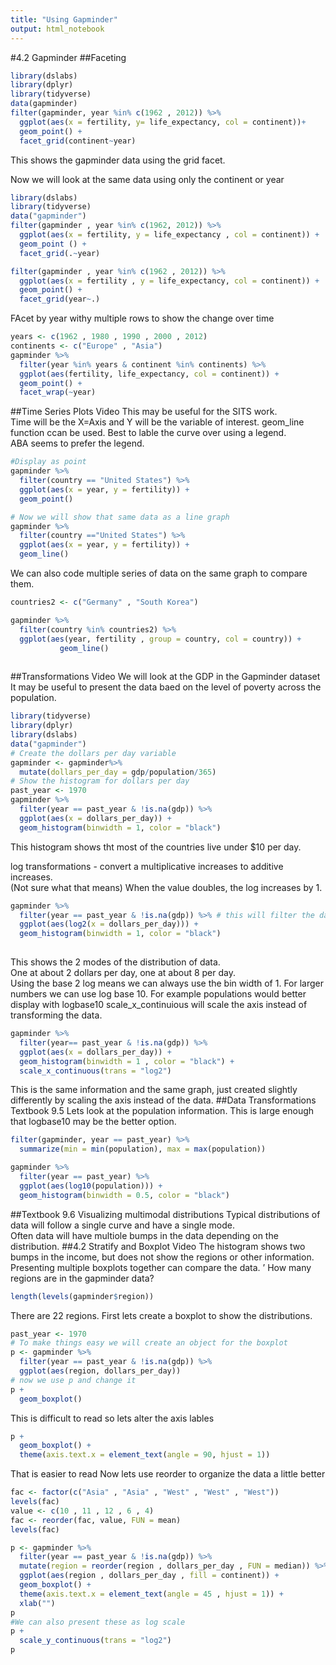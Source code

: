 ```yaml
---
title: "Using Gapminder"
output: html_notebook
---
```

#4.2 Gapminder
##Faceting
```r
library(dslabs)
library(dplyr)
library(tidyverse)
data(gapminder)
filter(gapminder, year %in% c(1962 , 2012)) %>%
  ggplot(aes(x = fertility, y= life_expectancy, col = continent))+
  geom_point() +
  facet_grid(continent~year)


```
This shows the gapminder data using the grid facet.  

Now we will look at the same data using only the continent or year
```r
library(dslabs)
library(tidyverse)
data("gapminder")
filter(gapminder , year %in% c(1962, 2012)) %>%
  ggplot(aes(x = fertility, y = life_expectancy , col = continent)) +
  geom_point () +
  facet_grid(.~year)

filter(gapminder , year %in% c(1962 , 2012)) %>%
  ggplot(aes(x = fertility , y = life_expectancy, col = continent)) +
  geom_point() +
  facet_grid(year~.)
```
FAcet by year withy multiple rows to show the change over time
```r
years <- c(1962 , 1980 , 1990 , 2000 , 2012)
continents <- c("Europe" , "Asia")
gapminder %>%
  filter(year %in% years & continent %in% continents) %>%
  ggplot(aes(fertility, life_expectancy, col = continent)) +
  geom_point() +
  facet_wrap(~year)
```
##Time Series Plots Video
This may be useful for the SITS work.  
Time will be the X=Axis and Y will be the variable of interest. 
geom_line function ccan be used.
Best to lable the curve over using a legend.  
ABA seems to prefer the legend.
```r
#Display as point
gapminder %>% 
  filter(country == "United States") %>%
  ggplot(aes(x = year, y = fertility)) +
  geom_point()

# Now we will show that same data as a line graph
gapminder %>%
  filter(country =="United States") %>%
  ggplot(aes(x = year, y = fertility)) +
  geom_line()


```
We can also code multiple series of data on the same graph to compare them.
```r
countries2 <- c("Germany" , "South Korea")

gapminder %>%
  filter(country %in% countries2) %>%
  ggplot(aes(year, fertility , group = country, col = country)) +
           geom_line()
           
```
##Transformations Video
We will look at the GDP in the Gapminder dataset
It may be useful to present the data baed on the level of poverty across the population.
```r
library(tidyverse)
library(dplyr)
library(dslabs)
data("gapminder")
# Create the dollars per day variable
gapminder <- gapminder%>%
  mutate(dollars_per_day = gdp/population/365)
# Show the histogram for dollars per day
past_year <- 1970
gapminder %>%
  filter(year == past_year & !is.na(gdp)) %>%
  ggplot(aes(x = dollars_per_day)) +
  geom_histogram(binwidth = 1, color = "black")


```
This histogram shows tht most of the countries live under $10 per day.

log transformations - convert a multiplicative increases to additive increases.  
(Not sure what that means)
When the value doubles, the log increases by 1.
```r
gapminder %>%
  filter(year == past_year & !is.na(gdp)) %>% # this will filter the data by year and eliminate blanks
  ggplot(aes(log2(x = dollars_per_day))) +
  geom_histogram(binwidth = 1, color = "black") 
  
```
This shows the 2 modes of the distribution of data.  
One at about 2 dollars per day, one at about 8 per day.  
Using the base 2 log means we can always use the bin width of 1.
For larger numbers we can use log base 10.
For example populations would better display with logbase10
scale_x_continuious will scale the axis instead of transforming the data.  
```r
gapminder %>%
  filter(year== past_year & !is.na(gdp)) %>%
  ggplot(aes(x = dollars_per_day)) +
  geom_histogram(binwidth = 1 , color = "black") +
  scale_x_continuous(trans = "log2")
```
This is the same information and the same graph, just created slightly differently by 
scaling the axis instead of the data.
##Data Transformations Textbook 9.5
Lets look at the population information.  This is large enough that logbase10 may be the better option. 
```r
filter(gapminder, year == past_year) %>%
  summarize(min = min(population), max = max(population))

```

```r
gapminder %>%
  filter(year == past_year) %>%
  ggplot(aes(log10(population))) +
  geom_histogram(binwidth = 0.5, color = "black")
```
##Textbook 9.6 Visualizing multimodal distributions
Typical distributions of data will follow a single curve and have a single mode.  
Often data will have multiole bumps in the data depending on the distribution. 
##4.2 Stratify and Boxplot Video
The histogram shows two bumps in the income, but does not show the regions or other information. 
Presenting multiple boxplots together can compare the data. '
How many regions are in the gapminder data?
```r
length(levels(gapminder$region))
```
There are 22 regions. 
First lets create a boxplot to show the distributions.
```r
past_year <- 1970
# To make things easy we will create an object for the boxplot
p <- gapminder %>%
  filter(year == past_year & !is.na(gdp)) %>%
  ggplot(aes(region, dollars_per_day))
# now we use p and change it
p +
  geom_boxplot()
```
This is difficult to read so lets alter the axis lables
```r
p +
  geom_boxplot() +
  theme(axis.text.x = element_text(angle = 90, hjust = 1))
```
That is easier to read
Now lets use reorder to organize the data a little better
```r
fac <- factor(c("Asia" , "Asia" , "West" , "West" , "West"))
levels(fac)
value <- c(10 , 11 , 12 , 6 , 4)
fac <- reorder(fac, value, FUN = mean)
levels(fac)

p <- gapminder %>%
  filter(year == past_year & !is.na(gdp)) %>%
  mutate(region = reorder(region , dollars_per_day , FUN = median)) %>%
  ggplot(aes(region , dollars_per_day , fill = continent)) +
  geom_boxplot() +
  theme(axis.text.x = element_text(angle = 45 , hjust = 1)) +
  xlab("")
p
#We can also present these as log scale
p +
  scale_y_continuous(trans = "log2")
p
```

